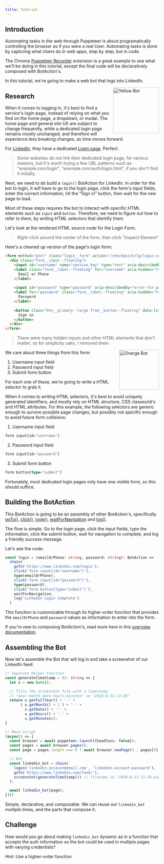 ---
title: Tutorial
---

## Introduction

Automating tasks in the web through Puppeteer is about programatically controlling the browser as if you were a real User. Automating tasks is done by capturing what Users do in web apps, step by step, but in code.

The Chrome [Puppeteer Recorder](https://chrome.google.com/webstore/detail/puppeteer-recorder/djeegiggegleadkkbgopoonhjimgehda?hl=en) extension is a great example to see what we'll be doing in this tutorial, except the final code will be declaratively composed with BotAction's.

In this tutorial, we're going to make a web bot that logs into LinkedIn.

<img src="/yellow_bot.PNG" alt="Yellow Bot" align="right" width="150px" />

## Research

When it comes to logging in, it's best to find a service's login page, instead of relying on what you find on the home page, a dropdown, or modal. The home page and general site UX are subject to change frequently, while a dedicated login page remains mostly unchanged, and therefore will experience less breaking changes, as time moves forward.

For [LinkedIn](https://www.linkedin.com), they have a dedicated [Login page](https://www.linkedin.com/login). Perfect.

> Some websites do not link their dedicated login page, for various reasons, but it's worth trying a few URL patterns such as "example.com/login", "example.com/auth/login.html", if you don't find it initially.

Next, we need to do build a `login()` BotAction for LinkedIn. In order for the bot to login, it will have to go to the login page, click the form's input fields, enter the correct information, hit the "Sign in" button, then wait for the new page to load.

Most of these steps requires the bot to interact with specific HTML elements such as `input` and `button`. Therefore, we need to figure out how to refer to them, by writing HTML selectors that identify them.

Let's look at the rendered HTML source code for the Login Form. 
> Right-click around the center of the form, then click "Inspect Element"

Here's a cleaned up version of the page's login form:
```html
<form method="post" class="login__form" action="/checkpoint/lg/login-submit" novalidate="">
  <div class="form__input--floating">
    <input id="username" name="session_key" type="text" aria-describedby="error-for-username" required="" validation="email|tel" autofocus="" aria-label="Email or Phone">
    <label class="form__label--floating" for="username" aria-hidden="true">
      Email or Phone
    </label>
    
    <input id="password" type="password" aria-describedby="error-for-password" name="session_password" required="" validation="password" aria-label="Password">
    <label for="password" class="form__label--floating" aria-hidden="true">
      Password
    </label>
    
    <button class="btn__primary--large from__button--floating" data-litms-control-urn="login-submit" type="submit" aria-label="Sign in">
      Sign in
    </button>
  </div>
</form>
```
> There were many hidden inputs and other HTML elements that don't matter, so for simplicity sake, I removed them

<img src="/blue_bot.png" alt="Orange Bot" align="right" width="130px" />

We care about three things from this form:

1. Username input field
2. Password input field
3. Submit form button

For each one of these, we're going to write a HTML selector to grab it. 

When it comes to writing HTML selectors, it's best to avoid uniquely generated identifiers, and mostly rely on HTML structure, CSS classes/id's and HTML attributes. For this example, the following selectors are generic enough to survive possible page changes, but possibly not specific enough to avoid future form collisions:
1. Username input field
```typescript
form input[id="username"]
```
2. Password input field
```typescript
form input[id="password"]
```
3. Submit form button
```typescript
form button[type="submit"]
```

Fortunately, most dedicated login pages only have one visible form, so this should suffice.

## Building the BotAction

This BotAction is going to be an assembly of other BotAction's, specifically [goTo()](/api/navigation#go-to), [click()](/api/input#click), [type()](/api/input#type), [waitForNavigation](/api/navigation#wait-for-navigation) and [log()](/api/console#log).

The flow is simple. Go to the login page, click the input fields, type the information, click the submit button, wait for navigation to complete, and log a friendly success message.

Let's see the code:
```typescript
const login = (emailOrPhone: string, password: string): BotAction =>
  chain(
    goTo('https://www.linkedin.com/login'),
    click('form input[id="username"]'),
    type(emailOrPhone),
    click('form input[id="password"]'),
    type(password),
    click('form button[type="submit"]'),
    waitForNavigation,
    log('LinkedIn Login Complete')
  )
```

This function is customizable through its higher-order function that provides the `emailOrPhone` and `password` values as information to enter into the form.

If you're new to composing BotAction's, read more here in this [overview documentation](/overview#composing-botactions).

## Assembling the Bot

Now let's assemble the Bot that will log in and take a screenshot of our LinkedIn feed:
```typescript
// Separate Helper Function
const generateTimeStamp = (): string => {
  let x = new Date();

  // Title the screenshot file with a timestamp
  // "year-month-date-hours-minutes" ie "2020-8-21-13-20"
  return x.getFullYear() + '-' + 
       ( x.getMonth() + 1 ) + '-' + 
         x.getDate() + '-' + 
         x.getHours() + '-' + 
         x.getMinutes();
}

// Main script
(async() => {
  const browser = await puppeteer.launch({headless: false});
  const pages = await browser.pages();
  const page = pages.length === 0 ? await browser.newPage() : pages[0];

  // Bot
  const linkedin_bot = chain(
    login('linkedin-account@email.com', 'linkedin-account-password'),
    goTo('https://www.linkedin.com/feed/'),
    screenshot(generateTimeStamp()) // filename ie "2020-8-21-13-20.png" 
  );

  await linkedin_bot(page);
})()
```

Simple, declarative, and composable. We can reuse our `linkedin_bot` multiple times, and the parts that compose it.

## Challenge
How would you go about making `linkedin_bot` dynamic as in a function that accepts the auth information so the bot could be used in multiple pages with varying credentials?

Hint: Use a higher-order function
